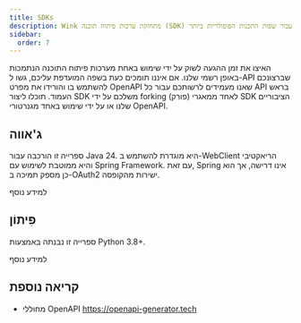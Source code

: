 ```yaml
---
title: SDKs
description: Wink מתחזקת ערכות פיתוח תוכנה (SDK) עבור שפות התכנות הפופולריות ביותר.
sidebar:
  order: 7
---
```


האיצו את זמן ההגעה לשוק על ידי שימוש באחת מערכות פיתוח התוכנה הנתמכות באופן רשמי שלנו.
אם איננו תומכים כעת בשפה המועדפת עליכם, גשו ל-API שברצונכם להשתמש בו והורידו את מפרט OpenAPI שאנו מעמידים לרשותכם עבור כל API בראש העמוד. תוכלו ליצור SDK משלכם על ידי forking (פורק) לאחד ממאגרי SDK הציבוריים שלנו או על ידי שימוש באחד מגנרטורי OpenAPI.

## ג'אווה

ספרייה זו הורכבה עבור Java 24. היא מוגדרת להשתמש ב-WebClient הריאקטיבי והיא ממוטבת לשימוש עם Spring Framework. עם זאת, Spring אינו דרישה, אך הוא כן מספק תמיכה ב-OAuth2 ישירות מהקופסה.

<LinkButton href="https://github.com/wink-travel/wink-sdk-java" variant="secondary" icon="external">
  למידע נוסף
</LinkButton>


## פִּיתוֹן

ספרייה זו נבנתה באמצעות Python 3.8+.

<LinkButton href="https://github.com/wink-travel/wink-sdk-python" variant="secondary" icon="external">
  למידע נוסף
</LinkButton>


## קריאה נוספת

* מחוללי OpenAPI https://openapi-generator.tech

